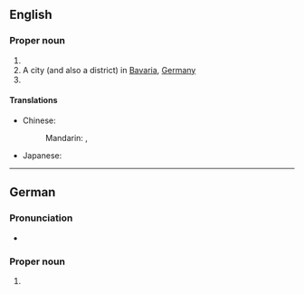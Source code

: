 ==English==
{{wikipedia|Bamberg (disambiguation)|Bamberg}}

===Proper noun===
{{en-proper noun}}

# {{surname|en}}
# A city (and also a district) in [[Bavaria]], [[Germany]]
# {{place|en|city/county seat|co/Bamberg County|s/South Carolina|c/USA}}

====Translations====
{{trans-top|city in south central Germany}}
* Chinese:
*: Mandarin: {{t+|cmn|班貝格|sc=Hani}}, {{t+|cmn|班贝格|tr=Bānbèigé|sc=Hani}}
{{trans-mid}}
* Japanese: {{t-needed|ja}}
{{trans-bottom}}

{{topics|en|Cities in Germany}}

----

==German==
{{wikipedia|lang=de}}

===Pronunciation===
* {{audio|de|De-Bamberg.ogg|Audio}}

===Proper noun===
{{de-proper noun|n}}

# {{place|de|independent city|s/Bavaria|c/Germany|t1=Bamberg}}